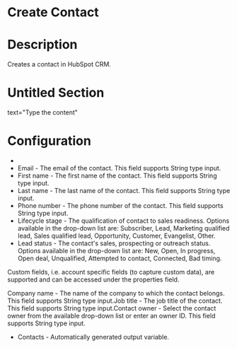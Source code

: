 ﻿# Create Contact

# Description

Creates a contact in HubSpot CRM.

# Untitled Section

text="Type the content"

# Configuration

* 
* Email - The email of the contact. This field supports String type input.
* First name - The first name of the contact. This field supports String type input.
* Last name - The last name of the contact. This field supports String type input.
* Phone number - The phone number of the contact. This field supports String type input.
* Lifecycle stage - The qualification of contact to sales readiness. Options available in the drop-down list are: Subscriber, Lead, Marketing qualified lead, Sales qualified lead, Opportunity, Customer, Evangelist, Other.
* Lead status - The contact's sales, prospecting or outreach status. Options available in the drop-down list are: New, Open, In progress, Open deal, Unqualified, Attempted to contact, Connected, Bad timing.





Custom fields, i.e. account specific fields (to capture custom data), are supported and can be accessed under the properties field.



Company name - The name of the company to which the contact belongs. This field supports String type input.Job title - The job title of the contact. This field supports String type input.Contact owner - Select the contact owner from the available drop-down list or enter an owner ID. This field supports String type input.



* Contacts - Automatically generated output variable.
